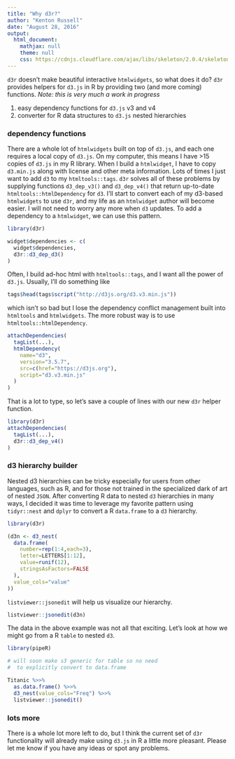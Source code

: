 ---
title: "Why d3r?"
author: "Kenton Russell"
date: "August 28, 2016"
output:
  html_document:
    mathjax: null
    theme: null
    css: https://cdnjs.cloudflare.com/ajax/libs/skeleton/2.0.4/skeleton.min.css
---

`d3r` doesn't make beautiful interactive `htmlwidgets`, so what does it do?  `d3r` provides helpers for `d3.js` in R by providing two (and more coming) functions. *Note: this is very much a work in progress*

1. easy dependency functions for `d3.js` v3 and v4
2. converter for R data structures to `d3.js` nested hierarchies

### dependency functions

There are a whole lot of `htmlwidgets` built on top of `d3.js`, and each one requires a local copy of `d3.js`.  On my computer, this means I have >15 copies of `d3.js` in my R library.  When I build a `htmlwidget`, I have to copy `d3.min.js` along with license and other meta information.  Lots of times I just want to add `d3` to my `htmltools::tags`.  `d3r` solves all of these problems by supplying functions `d3_dep_v3()` and `d3_dep_v4()` that return up-to-date `htmltools::htmlDependency` for `d3`.  I'll start to convert each of my d3-based `htmlwidgets` to use `d3r`, and my life as an `htmlwidget` author will become easier.  I will not need to worry any more when `d3` updates.  To add a dependency to a `htmlwidget`, we can use this pattern.

```{r eval=FALSE}
library(d3r)

widget$dependencies <- c(
  widget$dependencies,
  d3r::d3_dep_d3()
)
```

Often, I build ad-hoc html with `htmltools::tags`, and I want all the power of `d3.js`.  Usually, I'll do something like

```{r eval=FALSE}
tags$head(tags$script("http://d3js.org/d3.v3.min.js"))
```

which isn't so bad but I lose the dependency conflict management built into `htmltools` and `htmlwidgets`.  The more robust way is to use `htmltools::htmlDependency`.

```{r eval=FALSE}
attachDependencies(
  tagList(...),
  htmlDependency(
    name="d3",
    version="3.5.7",
    src=c(href="https://d3js.org"),
    script="d3.v3.min.js"
  )
)
```

That is a lot to type, so let's save a couple of lines with our new `d3r` helper function.

```{r eval=FALSE}
library(d3r)
attachDependencies(
  tagList(...),
  d3r::d3_dep_v4()
)
```

### d3 hierarchy builder

Nested d3 hierarchies can be tricky especially for users from other languages, such as R, and for those not trained in the specialized dark of art of nested `JSON`.  After converting R data to nested `d3` hierarchies in many ways, I decided it was time to leverage my favorite pattern using `tidyr::nest` and `dplyr` to convert a R `data.frame` to a `d3` hierarchy.

```{r}
library(d3r)

(d3n <- d3_nest(
  data.frame(
    number=rep(1:4,each=3),
    letter=LETTERS[1:12],
    value=runif(12),
    stringsAsFactors=FALSE
  ),
  value_cols="value"
))
```

`listviewer::jsonedit` will help us visualize our hierarchy.

```{r}
listviewer::jsonedit(d3n)
```

The data in the above example was not all that exciting.  Let's look at how we might go from a R `table` to nested `d3`.

```{r eval=TRUE}
library(pipeR)

# will soon make s3 generic for table so no need
#  to explicitly convert to data.frame

Titanic %>>%
  as.data.frame() %>>%
  d3_nest(value_cols="Freq") %>>%
  listviewer::jsonedit()
```

### lots more

There is a whole lot more left to do, but I think the current set of `d3r` functionality will already make using `d3.js` in R a little more pleasant.  Please let me know if you have any ideas or spot any problems.

